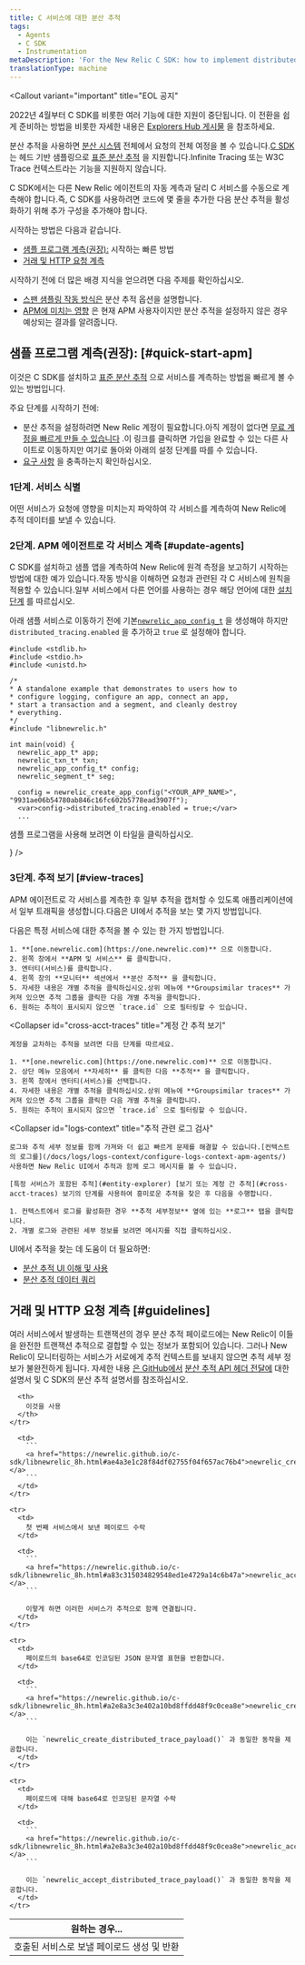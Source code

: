 ```yaml
---
title: C 서비스에 대한 분산 추적
tags:
  - Agents
  - C SDK
  - Instrumentation
metaDescription: 'For the New Relic C SDK: how to implement distributed tracing across your C language applications and services.'
translationType: machine
---
```




<Callout
  variant="important"
  title="EOL 공지"
>
  2022년 4월부터 C SDK를 비롯한 여러 기능에 대한 지원이 중단됩니다. 이 전환을 쉽게 준비하는 방법을 비롯한 자세한 내용은 [Explorers Hub 게시물](https://discuss.newrelic.com/t/q1-bulk-eol-announcement-fy23/181744) 을 참조하세요.
</Callout>

분산 추적을 사용하면 [분산 시스템](/docs/distributed-tracing/concepts/introduction-distributed-tracing) 전체에서 요청의 전체 여정을 볼 수 있습니다.[C SDK](https://github.com/newrelic/c-sdk) 는 헤드 기반 샘플링으로 [표준 분산 추적](/docs/distributed-tracing/concepts/how-new-relic-distributed-tracing-works/#head-based) 을 지원합니다.Infinite Tracing 또는 W3C Trace 컨텍스트라는 기능을 지원하지 않습니다.

C SDK에서는 다른 New Relic 에이전트의 자동 계측과 달리 C 서비스를 수동으로 계측해야 합니다.즉, C SDK를 사용하려면 코드에 몇 줄을 추가한 다음 분산 추적을 활성화하기 위해 추가 구성을 추가해야 합니다.

시작하는 방법은 다음과 같습니다.

* [샘플 프로그램 계측(권장):](#quick-start-apm) 시작하는 빠른 방법
* [거래 및 HTTP 요청 계측](#guidelines)

<Callout variant="tip">
  시작하기 전에 더 많은 배경 지식을 얻으려면 다음 주제를 확인하십시오.

  * [스팬 샘플링 작동 방식은](/docs/understand-dependencies/distributed-tracing/get-started/how-new-relic-distributed-tracing-works#sampling) 분산 추적 옵션을 설명합니다.
  * [APM에 미치는 영향](/docs/apm/distributed-tracing/getting-started/transition-guide-distributed-tracing) 은 현재 APM 사용자이지만 분산 추적을 설정하지 않은 경우 예상되는 결과를 알려줍니다.
</Callout>

## 샘플 프로그램 계측(권장): [#quick-start-apm]

이것은 C SDK를 설치하고 [표준 분산 추적](/docs/distributed-tracing/concepts/how-new-relic-distributed-tracing-works/#head-based) 으로 서비스를 계측하는 방법을 빠르게 볼 수 있는 방법입니다.

주요 단계를 시작하기 전에:

* 분산 추적을 설정하려면 New Relic 계정이 필요합니다.아직 계정이 없다면 [무료 계정을 빠르게 만들 수 있습니다](https://newrelic.com/signup) .이 링크를 클릭하면 가입을 완료할 수 있는 다른 사이트로 이동하지만 여기로 돌아와 아래의 설정 단계를 따를 수 있습니다.
* [요구 사항](/docs/apm/agents/c-sdk/get-started/c-sdk-compatibility-requirements) 을 충족하는지 확인하십시오.

### 1단계. 서비스 식별

어떤 서비스가 요청에 영향을 미치는지 파악하여 각 서비스를 계측하여 New Relic에 추적 데이터를 보낼 수 있습니다.

### 2단계. APM 에이전트로 각 서비스 계측 [#update-agents]

C SDK를 설치하고 샘플 앱을 계측하여 New Relic에 원격 측정을 보고하기 시작하는 방법에 대한 예가 있습니다.작동 방식을 이해하면 요청과 관련된 각 C 서비스에 원칙을 적용할 수 있습니다.일부 서비스에서 다른 언어를 사용하는 경우 해당 언어에 대한 [설치 단계](/docs/distributed-tracing/enable-configure/quick-start) 를 따르십시오.

아래 샘플 서비스로 이동하기 전에 기본[`newrelic_app_config_t`](https://newrelic.github.io/c-sdk/structnewrelic__app__config__t.html) 을 생성해야 하지만 `distributed_tracing.enabled` 을 추가하고 `true` 로 설정해야 합니다.

```
#include <stdlib.h>
#include <stdio.h>
#include <unistd.h>

/*
* A standalone example that demonstrates to users how to
* configure logging, configure an app, connect an app,
* start a transaction and a segment, and cleanly destroy
* everything.
*/
#include "libnewrelic.h"

int main(void) {
  newrelic_app_t* app;
  newrelic_txn_t* txn;
  newrelic_app_config_t* config;
  newrelic_segment_t* seg;

  config = newrelic_create_app_config("<YOUR_APP_NAME>", "9931ae06b54780ab846c16fc602b5778ead3907f");
  <var>config->distributed_tracing.enabled = true;</var>
  ...

```

샘플 프로그램을 사용해 보려면 이 타일을 클릭하십시오.

<TechTileGrid>
  <TechTile
    name="Start sample"
    variant="TechTile"
    to="https://one.newrelic.com/launcher/nr1-core.settings?pane=eyJuZXJkbGV0SWQiOiJ0dWNzb24ucGxnLWluc3RydW1lbnQtZXZlcnl0aGluZyJ9&cards[0]=eyJuZXJkbGV0SWQiOiJzZXR1cC1uZXJkbGV0cy5zZXR1cC1jLWludGVncmF0aW9uIiwiYWNjb3VudElkIjoyNjQwNDA5fQ==&platform[accountId]=2498654&platform[timeRange][duration]=1800000&platform[$isFallbackTimeRange]=true"
    icon={<img src={clogo} alt="C"/>}
  />
</TechTileGrid>

### 3단계. 추적 보기 [#view-traces]

APM 에이전트로 각 서비스를 계측한 후 일부 추적을 캡처할 수 있도록 애플리케이션에서 일부 트래픽을 생성합니다.다음은 UI에서 추적을 보는 몇 가지 방법입니다.

<CollapserGroup>
  <Collapser
    id="entity-explorer"
    title="특정 서비스를 포함하는 trace 보기"
  >
    다음은 특정 서비스에 대한 추적을 볼 수 있는 한 가지 방법입니다.

    1. **[one.newrelic.com](https://one.newrelic.com)** 으로 이동합니다.
    2. 왼쪽 창에서 **APM 및 서비스** 를 클릭합니다.
    3. 엔터티(서비스)를 클릭합니다.
    4. 왼쪽 창의 **모니터** 섹션에서 **분산 추적** 을 클릭합니다.
    5. 자세한 내용은 개별 추적을 클릭하십시오.상위 메뉴에 **Groupsimilar traces** 가 켜져 있으면 추적 그룹을 클릭한 다음 개별 추적을 클릭합니다.
    6. 원하는 추적이 표시되지 않으면 `trace.id` 으로 필터링할 수 있습니다.
  </Collapser>

  <Collapser
    id="cross-acct-traces"
    title="계정 간 추적 보기"
  >
    계정을 교차하는 추적을 보려면 다음 단계를 따르세요.

    1. **[one.newrelic.com](https://one.newrelic.com)** 으로 이동합니다.
    2. 상단 메뉴 모음에서 **자세히** 를 클릭한 다음 **추적** 을 클릭합니다.
    3. 왼쪽 창에서 엔터티(서비스)를 선택합니다.
    4. 자세한 내용은 개별 추적을 클릭하십시오.상위 메뉴에 **Groupsimilar traces** 가 켜져 있으면 추적 그룹을 클릭한 다음 개별 추적을 클릭합니다.
    5. 원하는 추적이 표시되지 않으면 `trace.id` 으로 필터링할 수 있습니다.
  </Collapser>

  <Collapser
    id="logs-context"
    title="추적 관련 로그 검사"
  >
    로그와 추적 세부 정보를 함께 가져와 더 쉽고 빠르게 문제를 해결할 수 있습니다.[컨텍스트의 로그를](/docs/logs/logs-context/configure-logs-context-apm-agents/) 사용하면 New Relic UI에서 추적과 함께 로그 메시지를 볼 수 있습니다.

    [특정 서비스가 포함된 추적](#entity-explorer) [보기 또는 계정 간 추적](#cross-acct-traces) 보기의 단계를 사용하여 흥미로운 추적을 찾은 후 다음을 수행합니다.

    1. 컨텍스트에서 로그를 활성화한 경우 **추적 세부정보** 옆에 있는 **로그** 탭을 클릭합니다.
    2. 개별 로그와 관련된 세부 정보를 보려면 메시지를 직접 클릭하십시오.
  </Collapser>
</CollapserGroup>

UI에서 추적을 찾는 데 도움이 더 필요하면:

* [분산 추적 UI 이해 및 사용](/docs/distributed-tracing/ui-data/understand-use-distributed-tracing-ui)
* [분산 추적 데이터 쿼리](/docs/understand-dependencies/distributed-tracing/ui-data/query-distributed-trace-data)

## 거래 및 HTTP 요청 계측 [#guidelines]

여러 서비스에서 발생하는 트랜잭션의 경우 분산 추적 페이로드에는 New Relic이 이들을 완전한 트랜잭션 추적으로 결합할 수 있는 정보가 포함되어 있습니다. 그러나 New Relic이 모니터링하는 서비스가 서로에게 추적 컨텍스트를 보내지 않으면 추적 세부 정보가 불완전하게 됩니다. 자세한 내용 [은 GitHub에서](https://github.com/newrelic/c-sdk/blob/master/GUIDE.md#distributed-tracing) [분산 추적 API 헤더 전달에](/docs/understand-dependencies/distributed-tracing/enable-configure/enable-distributed-tracing#agent-apis) 대한 설명서 및 C SDK의 분산 추적 설명서를 참조하십시오.

<table>
  <thead>
    <tr>
      <th style={{ width: "300px" }}>
        원하는 경우...
      </th>

      <th>
        이것을 사용
      </th>
    </tr>
  </thead>

  <tbody>
    <tr>
      <td>
        호출된 서비스로 보낼 페이로드 생성 및 반환
      </td>

      <td>
        ```
        <a href="https://newrelic.github.io/c-sdk/libnewrelic_8h.html#ae4a3e1c28f84df02755f04f657ac76b4">newrelic_create_distributed_trace_payload()</a>
        ```
      </td>
    </tr>

    <tr>
      <td>
        첫 번째 서비스에서 보낸 페이로드 수락
      </td>

      <td>
        ```
        <a href="https://newrelic.github.io/c-sdk/libnewrelic_8h.html#a83c315034829548ed1e4729a14c6b47a">newrelic_accept_distributed_trace_payload()</a>
        ```

        이렇게 하면 이러한 서비스가 추적으로 함께 연결됩니다.
      </td>
    </tr>

    <tr>
      <td>
        페이로드의 base64로 인코딩된 JSON 문자열 표현을 반환합니다.
      </td>

      <td>
        ```
        <a href="https://newrelic.github.io/c-sdk/libnewrelic_8h.html#a2e8a3c3e402a10bd8ffdd48f9c0cea8e">newrelic_create_distributed_trace_payload_httpsafe()</a>
        ```

        이는 `newrelic_create_distributed_trace_payload()` 과 동일한 동작을 제공합니다.
      </td>
    </tr>

    <tr>
      <td>
        페이로드에 대해 base64로 인코딩된 문자열 수락
      </td>

      <td>
        ```
        <a href="https://newrelic.github.io/c-sdk/libnewrelic_8h.html#a2e8a3c3e402a10bd8ffdd48f9c0cea8e">newrelic_accept_distributed_trace_payload_httpsafe()</a>
        ```

        이는 `newrelic_accept_distributed_trace_payload()` 과 동일한 동작을 제공합니다.
      </td>
    </tr>
  </tbody>
</table>